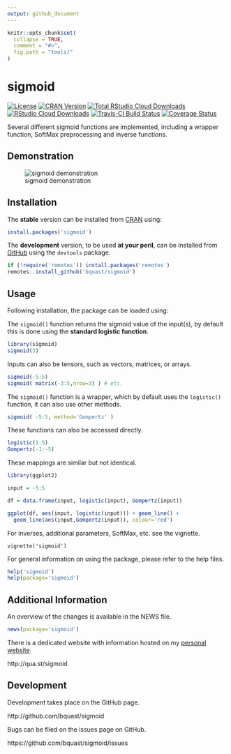 ```yaml
---
output: github_document
---
```


<!-- README.md is generated from README.Rmd. Please edit that file -->

```r
knitr::opts_chunk$set(
  collapse = TRUE,
  comment = "#>",
  fig.path = "tools/"
)
```

sigmoid
=======
[![License](http://img.shields.io/badge/license-GPLv3-brightgreen.svg)](http://www.gnu.org/licenses/gpl-3.0.html)
[![CRAN Version](http://www.r-pkg.org/badges/version/sigmoid)](https://cran.r-project.org/package=sigmoid)
[![Total RStudio Cloud Downloads](http://cranlogs.r-pkg.org/badges/grand-total/sigmoid?color=brightgreen)](https://cran.r-project.org/package=sigmoid)
[![RStudio Cloud Downloads](http://cranlogs.r-pkg.org/badges/sigmoid?color=brightgreen)](https://cran.r-project.org/package=sigmoid)
[![Travis-CI Build Status](https://travis-ci.org/bquast/sigmoid.svg?branch=master)](https://travis-ci.org/bquast/sigmoid)
[![Coverage Status](https://coveralls.io/repos/github/bquast/sigmoid/badge.svg?branch=master)](https://coveralls.io/github/bquast/sigmoid?branch=master)

Several different sigmoid functions are implemented, including a wrapper function, SoftMax preprocessing and inverse functions.

Demonstration
---------------
![sigmoid demonstration](/man/figures/sigmoid.gif)

Installation
------------
The **stable** version can be installed from [CRAN](https://cran.r-project.org/package=sigmoid) using:

```r
install.packages('sigmoid')
```

The **development** version, to be used **at your peril**, can be installed from [GitHub](http://github.com/bquast/sigmoid) using the `devtools` package.

```r
if (!require('remotes')) install.packages('remotes')
remotes::install_github('bquast/sigmoid')
```


Usage
-------------

Following installation, the package can be loaded using:

The `sigmoid()` function returns the sigmoid value of the input(s), by default this is done using the **standard logistic function**.

```r
library(sigmoid)
sigmoid(3)
```

Inputs can also be tensors, such as vectors, matrices, or arrays.

```r
sigmoid(-5:5)
sigmoid( matrix(-3:5,nrow=3) ) # etc.
```

The `sigmoid()` function is a wrapper, which by default uses the `logistic()` function, it can also use other methods.

```r
sigmoid( -5:5, method='Gompertz' )
```

These functions can also be accessed directly.

```r
logistic(1:5)
Gompertz(-1:-5)
```

These mappings are similar but not identical.

```r
library(ggplot2)

input = -5:5

df = data.frame(input, logistic(input), Gompertz(input))

ggplot(df, aes(input, logistic(input))) + geom_line() +
  geom_line(aes(input,Gompertz(input)), colour='red')
```

For inverses, additional parameters, SoftMax, etc. see the vignette.

```
vignette('sigmoid')
```

For general information on using the package, please refer to the help files.

```r
help('sigmoid')
help(package='sigmoid')
```

Additional Information
-----------------------

An overview of the changes is available in the NEWS file.

```r
news(package='sigmoid')
```

There is a dedicated website with information hosted on my [personal website](http://qua.st/).

http://qua.st/sigmoid


Development
-------------
Development takes place on the GitHub page.

http://github.com/bquast/sigmoid

Bugs can be filed on the issues page on GitHub.

https://github.com/bquast/sigmoid/issues
